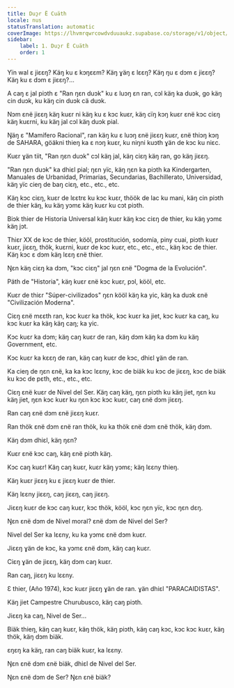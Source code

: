 ```yaml
---
title: Duɔ̱r Ë Cuäth
locale: nus
statusTranslation: automatic
coverImage: https://lhvmrqwrcowdvduuaukz.supabase.co/storage/v1/object/public/strapi-uploads/small_cover-tratado-de-psicologia-revolucionaria.webp-5e15e1cec4e0ebebcde5d7fc7565d8fd.webp
sidebar:
    label: 1. Duɔ̱r Ë Cuäth
    order: 1
---
```

Yïn wal ɛ jiɛɛŋ? Käŋ ku ɛ kɔŋɛɛm? Käŋ ɣäŋ ɛ lɛɛŋ? Käŋ ŋu ɛ dɔm ɛ jiɛɛŋ? Käŋ ku ɛ dɔm ɛ jiɛɛŋ?...

A caŋ ɛ jal piɔth ɛ "Ran ŋɛn duɔk" ku ɛ luɔŋ ɛn ran, cɔl käŋ ka duɔk, go käŋ cin duɔk, ku käŋ cin duɔk cä duɔk.

Nɔm ɛnë jiɛɛŋ käŋ kuɛr ni käŋ ku ɛ kɔc kuɛr, käŋ cïŋ kɔŋ kuɛr ɛnë kɔc ciɛŋ käŋ kuɛrni, ku käŋ jal cɔl käŋ duɔk pial.

Ŋäŋ ɛ "Mamífero Racional", ran käŋ ku ɛ luɔŋ ɛnë jiɛɛŋ kuɛr, ɛnë thiɔŋ kɔŋ de SAHARA, göäkni thieŋ ka ɛ nɔŋ kuɛr, ku niŋni kuɔth ɣän de kɔc ku niɛc.

Kuɛr ɣän tiit, "Ran ŋɛn duɔk" cɔl käŋ jal, käŋ ciɛŋ käŋ ran, go käŋ jiɛɛŋ.

"Ran ŋɛn duɔk" ka dhiɛl pial; ŋɛn yïc, käŋ ŋɛn ka piɔth ka Kindergarten, Manuales de Urbanidad, Primarias, Secundarias, Bachillerato, Universidad, käŋ yïc cieŋ de baŋ ciɛŋ, etc., etc., etc.

Käŋ kɔc ciɛŋ, kuɛr de lɛɛtrɛ ku kɔc kuɛr, thöök de lac ku mani, käŋ cin piɔth de thier käŋ, ku käŋ yɔmɛ käŋ kuɛr ku cɔt piɔth.

Biɔk thier de Historia Universal käŋ kuɛr käŋ kɔc ciɛŋ de thier, ku käŋ yɔmɛ käŋ jɔt.

Thiɛr XX de kɔc de thier, kööl, prostitución, sodomía, piny cuai, piɔth kuɛr kuɛr, jiɛɛŋ, thök, kuɛrni, kuɛr de kɔc kuɛr, etc., etc., etc., käŋ kɔc de thier. Käŋ kɔc ɛ dɔm käŋ lɛɛŋ ɛnë thier.

Ŋɛn käŋ ciɛŋ ka dɔm, "kɔc ciɛŋ" jal ŋɛn ɛnë "Dogma de la Evolución".

Päth de "Historia", käŋ kuɛr ɛnë kɔc kuɛr, pɔl, kööl, etc.

Kuɛr de thiɛr "Súper-civilizados" ŋɛn kööl käŋ ka yic, käŋ ka duɔk ɛnë "Civilización Moderna".

Ciɛŋ ɛnë mɛɛth ran, kɔc kuɛr ka thök, kɔc kuɛr ka jiet, kɔc kuɛr ka caŋ, ku kɔc kuɛr ka käŋ käŋ caŋ; ka yic.

Kɔc kuɛr ka dɔm; käŋ caŋ kuɛr de ran, käŋ dɔm käŋ ka dɔm ku käŋ Government, etc.

Kɔc kuɛr ka kɛɛŋ de ran, käŋ caŋ kuɛr de kɔc, dhiɛl ɣän de ran.

Ka cieŋ de ŋɛn ɛnë, ka ka kɔc lɛɛny, kɔc de biäk ku kɔc de jiɛɛŋ, kɔc de biäk ku kɔc de pɛth, etc., etc., etc.

Ciɛŋ ɛnë kuɛr de Nivel del Ser. Käŋ caŋ käŋ, ŋɛn piɔth ku käŋ jiet, ŋɛn ku käŋ jiet, ŋɛn kɔc kuɛr ku ŋɛn kɔc kɔc kuɛr, caŋ ɛnë dɔm jiɛɛŋ.

Ran caŋ ɛnë dɔm ɛnë jiɛɛŋ kuɛr.

Ran thök ɛnë dɔm ɛnë ran thök, ku ka thök ɛnë dɔm ɛnë thök, käŋ dɔm.

Käŋ dɔm dhiɛl, käŋ ŋɛn?

Kuɛr ɛnë kɔc caŋ, käŋ ɛnë piɔth käŋ.

Kɔc caŋ kuɛr! Käŋ caŋ kuɛr, kuɛr käŋ yɔmɛ; käŋ lɛɛny thieŋ.

Käŋ kuɛr jiɛɛŋ ku ɛ jiɛɛŋ kuɛr de thier.

Käŋ lɛɛny jiɛɛŋ, caŋ jiɛɛŋ, caŋ jiɛɛŋ.

Jiɛɛŋ kuɛr de kɔc caŋ kuɛr, kɔc thök, kööl, kɔc ŋɛn yïc, kɔc ŋɛn dɛŋ.

Ŋɛn ɛnë dɔm de Nivel moral? ɛnë dɔm de Nivel del Ser?

Nivel del Ser ka lɛɛny, ku ka yɔmɛ ɛnë dɔm kuɛr.

Jiɛɛŋ ɣän de kɔc, ka yɔmɛ ɛnë dɔm, käŋ caŋ kuɛr.

Ciɛŋ ɣän de jiɛɛŋ, käŋ dɔm caŋ kuɛr.

Ran caŋ, jiɛɛŋ ku lɛɛny.

Ɛ thier, (Año 1974), kɔc kuɛr jiɛɛŋ ɣän de ran. ɣän dhiɛl "PARACAIDISTAS".

Käŋ jiet Campestre Churubusco, käŋ caŋ piɔth.

Jiɛɛŋ ka caŋ, Nivel de Ser...

Biäk thieŋ, käŋ caŋ kuɛr, käŋ thök, käŋ piɔth, käŋ caŋ kɔc, kɔc kɔc kuɛr, käŋ thök, käŋ dɔm biäk.

ɛŋɛŋ ka käŋ, ran caŋ biäk kuɛr, ka lɛɛny.

Ŋɛn ɛnë dɔm ɛnë biäk, dhiɛl de Nivel del Ser.

Ŋɛn ɛnë dɔm de Ser? Ŋɛn ɛnë biäk?
